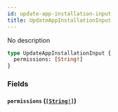 ```yaml
---
id: update-app-installation-input
title: UpdateAppInstallationInput
---
```


No description

```graphql
type UpdateAppInstallationInput {
  permissions: [String!]
}
```

### Fields

#### `permissions` ([`[String!]`](/graphql/scalars/string))

